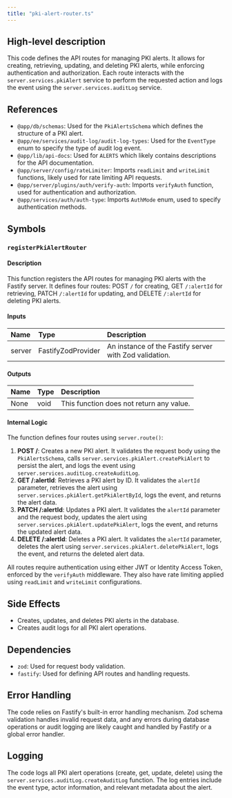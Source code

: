 ```yaml
---
title: "pki-alert-router.ts"
---
```


## High-level description
This code defines the API routes for managing PKI alerts. It allows for creating, retrieving, updating, and deleting PKI alerts, while enforcing authentication and authorization. Each route interacts with the `server.services.pkiAlert` service to perform the requested action and logs the event using the `server.services.auditLog` service.

## References
- `@app/db/schemas`: Used for the `PkiAlertsSchema` which defines the structure of a PKI alert.
- `@app/ee/services/audit-log/audit-log-types`: Used for the `EventType` enum to specify the type of audit log event.
- `@app/lib/api-docs`: Used for `ALERTS` which likely contains descriptions for the API documentation.
- `@app/server/config/rateLimiter`: Imports `readLimit` and `writeLimit` functions, likely used for rate limiting API requests.
- `@app/server/plugins/auth/verify-auth`: Imports `verifyAuth` function, used for authentication and authorization.
- `@app/services/auth/auth-type`: Imports `AuthMode` enum, used to specify authentication methods.

## Symbols
### `registerPkiAlertRouter`
#### Description
This function registers the API routes for managing PKI alerts with the Fastify server. It defines four routes: POST `/` for creating, GET `/:alertId` for retrieving, PATCH `/:alertId` for updating, and DELETE `/:alertId` for deleting PKI alerts.

#### Inputs
| Name | Type | Description |
|:-----|:-----|:------------|
| server | FastifyZodProvider | An instance of the Fastify server with Zod validation. |

#### Outputs
| Name | Type | Description |
|:-----|:-----|:------------|
| None | void | This function does not return any value. |

#### Internal Logic
The function defines four routes using `server.route()`:
1. **POST /**: Creates a new PKI alert. It validates the request body using the `PkiAlertsSchema`, calls `server.services.pkiAlert.createPkiAlert` to persist the alert, and logs the event using `server.services.auditLog.createAuditLog`.
2. **GET /:alertId**: Retrieves a PKI alert by ID. It validates the `alertId` parameter, retrieves the alert using `server.services.pkiAlert.getPkiAlertById`, logs the event, and returns the alert data.
3. **PATCH /:alertId**: Updates a PKI alert. It validates the `alertId` parameter and the request body, updates the alert using `server.services.pkiAlert.updatePkiAlert`, logs the event, and returns the updated alert data.
4. **DELETE /:alertId**: Deletes a PKI alert. It validates the `alertId` parameter, deletes the alert using `server.services.pkiAlert.deletePkiAlert`, logs the event, and returns the deleted alert data.

All routes require authentication using either JWT or Identity Access Token, enforced by the `verifyAuth` middleware. They also have rate limiting applied using `readLimit` and `writeLimit` configurations.

## Side Effects
- Creates, updates, and deletes PKI alerts in the database.
- Creates audit logs for all PKI alert operations.

## Dependencies
- `zod`: Used for request body validation.
- `fastify`: Used for defining API routes and handling requests.

## Error Handling
The code relies on Fastify's built-in error handling mechanism. Zod schema validation handles invalid request data, and any errors during database operations or audit logging are likely caught and handled by Fastify or a global error handler.

## Logging
The code logs all PKI alert operations (create, get, update, delete) using the `server.services.auditLog.createAuditLog` function. The log entries include the event type, actor information, and relevant metadata about the alert.
